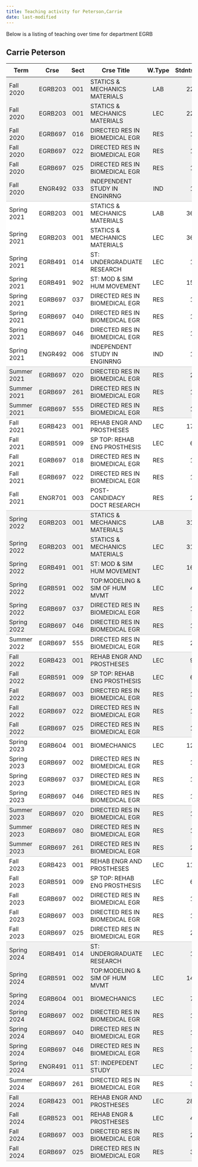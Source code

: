 ```yaml
---
title: Teaching activity for Peterson,Carrie
date: last-modified
---
```


Below is a listing of teaching over time for department EGRB


## Carrie Peterson

<style type="text/css">
#T_a1860 table {
  width: 100%;
  border-collapse: collapse;
}
#T_a1860 th {
  text-align: center;
  padding: 8px;
}
#T_a1860 td:nth-child(1) {
  padding-right: 10px;
  text-align: left;
}
#T_a1860 td:nth-child(2) {
  padding-right: 5px;
  text-align: left;
}
#T_a1860  td:nth-child(4) {
  padding-right: 5px;
  text-align: left;
}
#T_a1860 td:nth-child(3) {
  text-align: center;
}
#T_a1860  td:nth-child(5) {
  text-align: center;
}
#T_a1860 td:nth-child(6) {
  text-align: right;
}
#T_a1860  td:nth-child(7) {
  text-align: right;
}
#T_a1860_row0_col0, #T_a1860_row0_col1, #T_a1860_row0_col2, #T_a1860_row0_col3, #T_a1860_row0_col4, #T_a1860_row0_col5, #T_a1860_row0_col6, #T_a1860_row1_col0, #T_a1860_row1_col1, #T_a1860_row1_col2, #T_a1860_row1_col3, #T_a1860_row1_col4, #T_a1860_row1_col5, #T_a1860_row1_col6, #T_a1860_row2_col0, #T_a1860_row2_col1, #T_a1860_row2_col2, #T_a1860_row2_col3, #T_a1860_row2_col4, #T_a1860_row2_col5, #T_a1860_row2_col6, #T_a1860_row3_col0, #T_a1860_row3_col1, #T_a1860_row3_col2, #T_a1860_row3_col3, #T_a1860_row3_col4, #T_a1860_row3_col5, #T_a1860_row3_col6, #T_a1860_row4_col0, #T_a1860_row4_col1, #T_a1860_row4_col2, #T_a1860_row4_col3, #T_a1860_row4_col4, #T_a1860_row4_col5, #T_a1860_row4_col6, #T_a1860_row14_col0, #T_a1860_row14_col1, #T_a1860_row14_col2, #T_a1860_row14_col3, #T_a1860_row14_col4, #T_a1860_row14_col5, #T_a1860_row14_col6, #T_a1860_row15_col0, #T_a1860_row15_col1, #T_a1860_row15_col2, #T_a1860_row15_col3, #T_a1860_row15_col4, #T_a1860_row15_col5, #T_a1860_row15_col6, #T_a1860_row22_col0, #T_a1860_row22_col1, #T_a1860_row22_col2, #T_a1860_row22_col3, #T_a1860_row22_col4, #T_a1860_row22_col5, #T_a1860_row22_col6, #T_a1860_row23_col0, #T_a1860_row23_col1, #T_a1860_row23_col2, #T_a1860_row23_col3, #T_a1860_row23_col4, #T_a1860_row23_col5, #T_a1860_row23_col6, #T_a1860_row24_col0, #T_a1860_row24_col1, #T_a1860_row24_col2, #T_a1860_row24_col3, #T_a1860_row24_col4, #T_a1860_row24_col5, #T_a1860_row24_col6, #T_a1860_row25_col0, #T_a1860_row25_col1, #T_a1860_row25_col2, #T_a1860_row25_col3, #T_a1860_row25_col4, #T_a1860_row25_col5, #T_a1860_row25_col6, #T_a1860_row26_col0, #T_a1860_row26_col1, #T_a1860_row26_col2, #T_a1860_row26_col3, #T_a1860_row26_col4, #T_a1860_row26_col5, #T_a1860_row26_col6, #T_a1860_row29_col0, #T_a1860_row29_col1, #T_a1860_row29_col2, #T_a1860_row29_col3, #T_a1860_row29_col4, #T_a1860_row29_col5, #T_a1860_row29_col6, #T_a1860_row30_col0, #T_a1860_row30_col1, #T_a1860_row30_col2, #T_a1860_row30_col3, #T_a1860_row30_col4, #T_a1860_row30_col5, #T_a1860_row30_col6, #T_a1860_row31_col0, #T_a1860_row31_col1, #T_a1860_row31_col2, #T_a1860_row31_col3, #T_a1860_row31_col4, #T_a1860_row31_col5, #T_a1860_row31_col6, #T_a1860_row32_col0, #T_a1860_row32_col1, #T_a1860_row32_col2, #T_a1860_row32_col3, #T_a1860_row32_col4, #T_a1860_row32_col5, #T_a1860_row32_col6, #T_a1860_row38_col0, #T_a1860_row38_col1, #T_a1860_row38_col2, #T_a1860_row38_col3, #T_a1860_row38_col4, #T_a1860_row38_col5, #T_a1860_row38_col6, #T_a1860_row39_col0, #T_a1860_row39_col1, #T_a1860_row39_col2, #T_a1860_row39_col3, #T_a1860_row39_col4, #T_a1860_row39_col5, #T_a1860_row39_col6, #T_a1860_row46_col0, #T_a1860_row46_col1, #T_a1860_row46_col2, #T_a1860_row46_col3, #T_a1860_row46_col4, #T_a1860_row46_col5, #T_a1860_row46_col6, #T_a1860_row47_col0, #T_a1860_row47_col1, #T_a1860_row47_col2, #T_a1860_row47_col3, #T_a1860_row47_col4, #T_a1860_row47_col5, #T_a1860_row47_col6, #T_a1860_row48_col0, #T_a1860_row48_col1, #T_a1860_row48_col2, #T_a1860_row48_col3, #T_a1860_row48_col4, #T_a1860_row48_col5, #T_a1860_row48_col6, #T_a1860_row49_col0, #T_a1860_row49_col1, #T_a1860_row49_col2, #T_a1860_row49_col3, #T_a1860_row49_col4, #T_a1860_row49_col5, #T_a1860_row49_col6, #T_a1860_row50_col0, #T_a1860_row50_col1, #T_a1860_row50_col2, #T_a1860_row50_col3, #T_a1860_row50_col4, #T_a1860_row50_col5, #T_a1860_row50_col6, #T_a1860_row51_col0, #T_a1860_row51_col1, #T_a1860_row51_col2, #T_a1860_row51_col3, #T_a1860_row51_col4, #T_a1860_row51_col5, #T_a1860_row51_col6, #T_a1860_row54_col0, #T_a1860_row54_col1, #T_a1860_row54_col2, #T_a1860_row54_col3, #T_a1860_row54_col4, #T_a1860_row54_col5, #T_a1860_row54_col6, #T_a1860_row55_col0, #T_a1860_row55_col1, #T_a1860_row55_col2, #T_a1860_row55_col3, #T_a1860_row55_col4, #T_a1860_row55_col5, #T_a1860_row55_col6, #T_a1860_row56_col0, #T_a1860_row56_col1, #T_a1860_row56_col2, #T_a1860_row56_col3, #T_a1860_row56_col4, #T_a1860_row56_col5, #T_a1860_row56_col6 {
  background-color: #f0f0f0;
  border-bottom: none;
}
#T_a1860_row5_col0, #T_a1860_row5_col1, #T_a1860_row5_col2, #T_a1860_row5_col3, #T_a1860_row5_col4, #T_a1860_row5_col5, #T_a1860_row5_col6, #T_a1860_row16_col0, #T_a1860_row16_col1, #T_a1860_row16_col2, #T_a1860_row16_col3, #T_a1860_row16_col4, #T_a1860_row16_col5, #T_a1860_row16_col6, #T_a1860_row27_col0, #T_a1860_row27_col1, #T_a1860_row27_col2, #T_a1860_row27_col3, #T_a1860_row27_col4, #T_a1860_row27_col5, #T_a1860_row27_col6, #T_a1860_row33_col0, #T_a1860_row33_col1, #T_a1860_row33_col2, #T_a1860_row33_col3, #T_a1860_row33_col4, #T_a1860_row33_col5, #T_a1860_row33_col6, #T_a1860_row40_col0, #T_a1860_row40_col1, #T_a1860_row40_col2, #T_a1860_row40_col3, #T_a1860_row40_col4, #T_a1860_row40_col5, #T_a1860_row40_col6, #T_a1860_row52_col0, #T_a1860_row52_col1, #T_a1860_row52_col2, #T_a1860_row52_col3, #T_a1860_row52_col4, #T_a1860_row52_col5, #T_a1860_row52_col6, #T_a1860_row57_col0, #T_a1860_row57_col1, #T_a1860_row57_col2, #T_a1860_row57_col3, #T_a1860_row57_col4, #T_a1860_row57_col5, #T_a1860_row57_col6 {
  background-color: #f0f0f0;
  border-bottom: 1px solid #ccc;
}
#T_a1860_row6_col0, #T_a1860_row6_col1, #T_a1860_row6_col2, #T_a1860_row6_col3, #T_a1860_row6_col4, #T_a1860_row6_col5, #T_a1860_row6_col6, #T_a1860_row7_col0, #T_a1860_row7_col1, #T_a1860_row7_col2, #T_a1860_row7_col3, #T_a1860_row7_col4, #T_a1860_row7_col5, #T_a1860_row7_col6, #T_a1860_row8_col0, #T_a1860_row8_col1, #T_a1860_row8_col2, #T_a1860_row8_col3, #T_a1860_row8_col4, #T_a1860_row8_col5, #T_a1860_row8_col6, #T_a1860_row9_col0, #T_a1860_row9_col1, #T_a1860_row9_col2, #T_a1860_row9_col3, #T_a1860_row9_col4, #T_a1860_row9_col5, #T_a1860_row9_col6, #T_a1860_row10_col0, #T_a1860_row10_col1, #T_a1860_row10_col2, #T_a1860_row10_col3, #T_a1860_row10_col4, #T_a1860_row10_col5, #T_a1860_row10_col6, #T_a1860_row11_col0, #T_a1860_row11_col1, #T_a1860_row11_col2, #T_a1860_row11_col3, #T_a1860_row11_col4, #T_a1860_row11_col5, #T_a1860_row11_col6, #T_a1860_row12_col0, #T_a1860_row12_col1, #T_a1860_row12_col2, #T_a1860_row12_col3, #T_a1860_row12_col4, #T_a1860_row12_col5, #T_a1860_row12_col6, #T_a1860_row17_col0, #T_a1860_row17_col1, #T_a1860_row17_col2, #T_a1860_row17_col3, #T_a1860_row17_col4, #T_a1860_row17_col5, #T_a1860_row17_col6, #T_a1860_row18_col0, #T_a1860_row18_col1, #T_a1860_row18_col2, #T_a1860_row18_col3, #T_a1860_row18_col4, #T_a1860_row18_col5, #T_a1860_row18_col6, #T_a1860_row19_col0, #T_a1860_row19_col1, #T_a1860_row19_col2, #T_a1860_row19_col3, #T_a1860_row19_col4, #T_a1860_row19_col5, #T_a1860_row19_col6, #T_a1860_row20_col0, #T_a1860_row20_col1, #T_a1860_row20_col2, #T_a1860_row20_col3, #T_a1860_row20_col4, #T_a1860_row20_col5, #T_a1860_row20_col6, #T_a1860_row34_col0, #T_a1860_row34_col1, #T_a1860_row34_col2, #T_a1860_row34_col3, #T_a1860_row34_col4, #T_a1860_row34_col5, #T_a1860_row34_col6, #T_a1860_row35_col0, #T_a1860_row35_col1, #T_a1860_row35_col2, #T_a1860_row35_col3, #T_a1860_row35_col4, #T_a1860_row35_col5, #T_a1860_row35_col6, #T_a1860_row36_col0, #T_a1860_row36_col1, #T_a1860_row36_col2, #T_a1860_row36_col3, #T_a1860_row36_col4, #T_a1860_row36_col5, #T_a1860_row36_col6, #T_a1860_row41_col0, #T_a1860_row41_col1, #T_a1860_row41_col2, #T_a1860_row41_col3, #T_a1860_row41_col4, #T_a1860_row41_col5, #T_a1860_row41_col6, #T_a1860_row42_col0, #T_a1860_row42_col1, #T_a1860_row42_col2, #T_a1860_row42_col3, #T_a1860_row42_col4, #T_a1860_row42_col5, #T_a1860_row42_col6, #T_a1860_row43_col0, #T_a1860_row43_col1, #T_a1860_row43_col2, #T_a1860_row43_col3, #T_a1860_row43_col4, #T_a1860_row43_col5, #T_a1860_row43_col6, #T_a1860_row44_col0, #T_a1860_row44_col1, #T_a1860_row44_col2, #T_a1860_row44_col3, #T_a1860_row44_col4, #T_a1860_row44_col5, #T_a1860_row44_col6 {
  background-color: #ffffff;
  border-bottom: none;
}
#T_a1860_row13_col0, #T_a1860_row13_col1, #T_a1860_row13_col2, #T_a1860_row13_col3, #T_a1860_row13_col4, #T_a1860_row13_col5, #T_a1860_row13_col6, #T_a1860_row21_col0, #T_a1860_row21_col1, #T_a1860_row21_col2, #T_a1860_row21_col3, #T_a1860_row21_col4, #T_a1860_row21_col5, #T_a1860_row21_col6, #T_a1860_row28_col0, #T_a1860_row28_col1, #T_a1860_row28_col2, #T_a1860_row28_col3, #T_a1860_row28_col4, #T_a1860_row28_col5, #T_a1860_row28_col6, #T_a1860_row37_col0, #T_a1860_row37_col1, #T_a1860_row37_col2, #T_a1860_row37_col3, #T_a1860_row37_col4, #T_a1860_row37_col5, #T_a1860_row37_col6, #T_a1860_row45_col0, #T_a1860_row45_col1, #T_a1860_row45_col2, #T_a1860_row45_col3, #T_a1860_row45_col4, #T_a1860_row45_col5, #T_a1860_row45_col6, #T_a1860_row53_col0, #T_a1860_row53_col1, #T_a1860_row53_col2, #T_a1860_row53_col3, #T_a1860_row53_col4, #T_a1860_row53_col5, #T_a1860_row53_col6 {
  background-color: #ffffff;
  border-bottom: 1px solid #ccc;
}
</style>
<table id="T_a1860">
  <thead>
    <tr>
      <th id="T_a1860_level0_col0" class="col_heading level0 col0" >Term</th>
      <th id="T_a1860_level0_col1" class="col_heading level0 col1" >Crse</th>
      <th id="T_a1860_level0_col2" class="col_heading level0 col2" >Sect</th>
      <th id="T_a1860_level0_col3" class="col_heading level0 col3" >Crse Title</th>
      <th id="T_a1860_level0_col4" class="col_heading level0 col4" >W.Type</th>
      <th id="T_a1860_level0_col5" class="col_heading level0 col5" >Stdnts</th>
      <th id="T_a1860_level0_col6" class="col_heading level0 col6" >Hours</th>
    </tr>
  </thead>
  <tbody>
    <tr>
      <td id="T_a1860_row0_col0" class="data row0 col0" >Fall 2020</td>
      <td id="T_a1860_row0_col1" class="data row0 col1" >EGRB203</td>
      <td id="T_a1860_row0_col2" class="data row0 col2" >001</td>
      <td id="T_a1860_row0_col3" class="data row0 col3" >STATICS & MECHANICS MATERIALS</td>
      <td id="T_a1860_row0_col4" class="data row0 col4" >LAB</td>
      <td id="T_a1860_row0_col5" class="data row0 col5" >22</td>
      <td id="T_a1860_row0_col6" class="data row0 col6" >33</td>
    </tr>
    <tr>
      <td id="T_a1860_row1_col0" class="data row1 col0" >Fall 2020</td>
      <td id="T_a1860_row1_col1" class="data row1 col1" >EGRB203</td>
      <td id="T_a1860_row1_col2" class="data row1 col2" >001</td>
      <td id="T_a1860_row1_col3" class="data row1 col3" >STATICS & MECHANICS MATERIALS</td>
      <td id="T_a1860_row1_col4" class="data row1 col4" >LEC</td>
      <td id="T_a1860_row1_col5" class="data row1 col5" >22</td>
      <td id="T_a1860_row1_col6" class="data row1 col6" >33</td>
    </tr>
    <tr>
      <td id="T_a1860_row2_col0" class="data row2 col0" >Fall 2020</td>
      <td id="T_a1860_row2_col1" class="data row2 col1" >EGRB697</td>
      <td id="T_a1860_row2_col2" class="data row2 col2" >016</td>
      <td id="T_a1860_row2_col3" class="data row2 col3" >DIRECTED RES IN BIOMEDICAL EGR</td>
      <td id="T_a1860_row2_col4" class="data row2 col4" >RES</td>
      <td id="T_a1860_row2_col5" class="data row2 col5" >1</td>
      <td id="T_a1860_row2_col6" class="data row2 col6" >15</td>
    </tr>
    <tr>
      <td id="T_a1860_row3_col0" class="data row3 col0" >Fall 2020</td>
      <td id="T_a1860_row3_col1" class="data row3 col1" >EGRB697</td>
      <td id="T_a1860_row3_col2" class="data row3 col2" >022</td>
      <td id="T_a1860_row3_col3" class="data row3 col3" >DIRECTED RES IN BIOMEDICAL EGR</td>
      <td id="T_a1860_row3_col4" class="data row3 col4" >RES</td>
      <td id="T_a1860_row3_col5" class="data row3 col5" >1</td>
      <td id="T_a1860_row3_col6" class="data row3 col6" >6</td>
    </tr>
    <tr>
      <td id="T_a1860_row4_col0" class="data row4 col0" >Fall 2020</td>
      <td id="T_a1860_row4_col1" class="data row4 col1" >EGRB697</td>
      <td id="T_a1860_row4_col2" class="data row4 col2" >025</td>
      <td id="T_a1860_row4_col3" class="data row4 col3" >DIRECTED RES IN BIOMEDICAL EGR</td>
      <td id="T_a1860_row4_col4" class="data row4 col4" >RES</td>
      <td id="T_a1860_row4_col5" class="data row4 col5" >1</td>
      <td id="T_a1860_row4_col6" class="data row4 col6" >9</td>
    </tr>
    <tr>
      <td id="T_a1860_row5_col0" class="data row5 col0" >Fall 2020</td>
      <td id="T_a1860_row5_col1" class="data row5 col1" >ENGR492</td>
      <td id="T_a1860_row5_col2" class="data row5 col2" >033</td>
      <td id="T_a1860_row5_col3" class="data row5 col3" >INDEPENDENT STUDY IN ENGINRNG</td>
      <td id="T_a1860_row5_col4" class="data row5 col4" >IND</td>
      <td id="T_a1860_row5_col5" class="data row5 col5" >1</td>
      <td id="T_a1860_row5_col6" class="data row5 col6" >1</td>
    </tr>
    <tr>
      <td id="T_a1860_row6_col0" class="data row6 col0" >Spring 2021</td>
      <td id="T_a1860_row6_col1" class="data row6 col1" >EGRB203</td>
      <td id="T_a1860_row6_col2" class="data row6 col2" >001</td>
      <td id="T_a1860_row6_col3" class="data row6 col3" >STATICS & MECHANICS MATERIALS</td>
      <td id="T_a1860_row6_col4" class="data row6 col4" >LAB</td>
      <td id="T_a1860_row6_col5" class="data row6 col5" >36</td>
      <td id="T_a1860_row6_col6" class="data row6 col6" >54</td>
    </tr>
    <tr>
      <td id="T_a1860_row7_col0" class="data row7 col0" >Spring 2021</td>
      <td id="T_a1860_row7_col1" class="data row7 col1" >EGRB203</td>
      <td id="T_a1860_row7_col2" class="data row7 col2" >001</td>
      <td id="T_a1860_row7_col3" class="data row7 col3" >STATICS & MECHANICS MATERIALS</td>
      <td id="T_a1860_row7_col4" class="data row7 col4" >LEC</td>
      <td id="T_a1860_row7_col5" class="data row7 col5" >36</td>
      <td id="T_a1860_row7_col6" class="data row7 col6" >54</td>
    </tr>
    <tr>
      <td id="T_a1860_row8_col0" class="data row8 col0" >Spring 2021</td>
      <td id="T_a1860_row8_col1" class="data row8 col1" >EGRB491</td>
      <td id="T_a1860_row8_col2" class="data row8 col2" >014</td>
      <td id="T_a1860_row8_col3" class="data row8 col3" >ST: UNDERGRADUATE RESEARCH</td>
      <td id="T_a1860_row8_col4" class="data row8 col4" >LEC</td>
      <td id="T_a1860_row8_col5" class="data row8 col5" >1</td>
      <td id="T_a1860_row8_col6" class="data row8 col6" >1</td>
    </tr>
    <tr>
      <td id="T_a1860_row9_col0" class="data row9 col0" >Spring 2021</td>
      <td id="T_a1860_row9_col1" class="data row9 col1" >EGRB491</td>
      <td id="T_a1860_row9_col2" class="data row9 col2" >902</td>
      <td id="T_a1860_row9_col3" class="data row9 col3" >ST: MOD & SIM HUM MOVEMENT</td>
      <td id="T_a1860_row9_col4" class="data row9 col4" >LEC</td>
      <td id="T_a1860_row9_col5" class="data row9 col5" >15</td>
      <td id="T_a1860_row9_col6" class="data row9 col6" >45</td>
    </tr>
    <tr>
      <td id="T_a1860_row10_col0" class="data row10 col0" >Spring 2021</td>
      <td id="T_a1860_row10_col1" class="data row10 col1" >EGRB697</td>
      <td id="T_a1860_row10_col2" class="data row10 col2" >037</td>
      <td id="T_a1860_row10_col3" class="data row10 col3" >DIRECTED RES IN BIOMEDICAL EGR</td>
      <td id="T_a1860_row10_col4" class="data row10 col4" >RES</td>
      <td id="T_a1860_row10_col5" class="data row10 col5" >1</td>
      <td id="T_a1860_row10_col6" class="data row10 col6" >6</td>
    </tr>
    <tr>
      <td id="T_a1860_row11_col0" class="data row11 col0" >Spring 2021</td>
      <td id="T_a1860_row11_col1" class="data row11 col1" >EGRB697</td>
      <td id="T_a1860_row11_col2" class="data row11 col2" >040</td>
      <td id="T_a1860_row11_col3" class="data row11 col3" >DIRECTED RES IN BIOMEDICAL EGR</td>
      <td id="T_a1860_row11_col4" class="data row11 col4" >RES</td>
      <td id="T_a1860_row11_col5" class="data row11 col5" >1</td>
      <td id="T_a1860_row11_col6" class="data row11 col6" >9</td>
    </tr>
    <tr>
      <td id="T_a1860_row12_col0" class="data row12 col0" >Spring 2021</td>
      <td id="T_a1860_row12_col1" class="data row12 col1" >EGRB697</td>
      <td id="T_a1860_row12_col2" class="data row12 col2" >046</td>
      <td id="T_a1860_row12_col3" class="data row12 col3" >DIRECTED RES IN BIOMEDICAL EGR</td>
      <td id="T_a1860_row12_col4" class="data row12 col4" >RES</td>
      <td id="T_a1860_row12_col5" class="data row12 col5" >1</td>
      <td id="T_a1860_row12_col6" class="data row12 col6" >15</td>
    </tr>
    <tr>
      <td id="T_a1860_row13_col0" class="data row13 col0" >Spring 2021</td>
      <td id="T_a1860_row13_col1" class="data row13 col1" >ENGR492</td>
      <td id="T_a1860_row13_col2" class="data row13 col2" >006</td>
      <td id="T_a1860_row13_col3" class="data row13 col3" >INDEPENDENT STUDY IN ENGINRNG</td>
      <td id="T_a1860_row13_col4" class="data row13 col4" >IND</td>
      <td id="T_a1860_row13_col5" class="data row13 col5" >1</td>
      <td id="T_a1860_row13_col6" class="data row13 col6" >3</td>
    </tr>
    <tr>
      <td id="T_a1860_row14_col0" class="data row14 col0" >Summer 2021</td>
      <td id="T_a1860_row14_col1" class="data row14 col1" >EGRB697</td>
      <td id="T_a1860_row14_col2" class="data row14 col2" >020</td>
      <td id="T_a1860_row14_col3" class="data row14 col3" >DIRECTED RES IN BIOMEDICAL EGR</td>
      <td id="T_a1860_row14_col4" class="data row14 col4" >RES</td>
      <td id="T_a1860_row14_col5" class="data row14 col5" >2</td>
      <td id="T_a1860_row14_col6" class="data row14 col6" >2</td>
    </tr>
    <tr>
      <td id="T_a1860_row15_col0" class="data row15 col0" >Summer 2021</td>
      <td id="T_a1860_row15_col1" class="data row15 col1" >EGRB697</td>
      <td id="T_a1860_row15_col2" class="data row15 col2" >261</td>
      <td id="T_a1860_row15_col3" class="data row15 col3" >DIRECTED RES IN BIOMEDICAL EGR</td>
      <td id="T_a1860_row15_col4" class="data row15 col4" >RES</td>
      <td id="T_a1860_row15_col5" class="data row15 col5" >1</td>
      <td id="T_a1860_row15_col6" class="data row15 col6" >3</td>
    </tr>
    <tr>
      <td id="T_a1860_row16_col0" class="data row16 col0" >Summer 2021</td>
      <td id="T_a1860_row16_col1" class="data row16 col1" >EGRB697</td>
      <td id="T_a1860_row16_col2" class="data row16 col2" >555</td>
      <td id="T_a1860_row16_col3" class="data row16 col3" >DIRECTED RES IN BIOMEDICAL EGR</td>
      <td id="T_a1860_row16_col4" class="data row16 col4" >RES</td>
      <td id="T_a1860_row16_col5" class="data row16 col5" >1</td>
      <td id="T_a1860_row16_col6" class="data row16 col6" >3</td>
    </tr>
    <tr>
      <td id="T_a1860_row17_col0" class="data row17 col0" >Fall 2021</td>
      <td id="T_a1860_row17_col1" class="data row17 col1" >EGRB423</td>
      <td id="T_a1860_row17_col2" class="data row17 col2" >001</td>
      <td id="T_a1860_row17_col3" class="data row17 col3" >REHAB ENGR AND PROSTHESES</td>
      <td id="T_a1860_row17_col4" class="data row17 col4" >LEC</td>
      <td id="T_a1860_row17_col5" class="data row17 col5" >17</td>
      <td id="T_a1860_row17_col6" class="data row17 col6" >51</td>
    </tr>
    <tr>
      <td id="T_a1860_row18_col0" class="data row18 col0" >Fall 2021</td>
      <td id="T_a1860_row18_col1" class="data row18 col1" >EGRB591</td>
      <td id="T_a1860_row18_col2" class="data row18 col2" >009</td>
      <td id="T_a1860_row18_col3" class="data row18 col3" >SP TOP: REHAB ENG PROSTHESIS</td>
      <td id="T_a1860_row18_col4" class="data row18 col4" >LEC</td>
      <td id="T_a1860_row18_col5" class="data row18 col5" >6</td>
      <td id="T_a1860_row18_col6" class="data row18 col6" >18</td>
    </tr>
    <tr>
      <td id="T_a1860_row19_col0" class="data row19 col0" >Fall 2021</td>
      <td id="T_a1860_row19_col1" class="data row19 col1" >EGRB697</td>
      <td id="T_a1860_row19_col2" class="data row19 col2" >018</td>
      <td id="T_a1860_row19_col3" class="data row19 col3" >DIRECTED RES IN BIOMEDICAL EGR</td>
      <td id="T_a1860_row19_col4" class="data row19 col4" >RES</td>
      <td id="T_a1860_row19_col5" class="data row19 col5" >1</td>
      <td id="T_a1860_row19_col6" class="data row19 col6" >2</td>
    </tr>
    <tr>
      <td id="T_a1860_row20_col0" class="data row20 col0" >Fall 2021</td>
      <td id="T_a1860_row20_col1" class="data row20 col1" >EGRB697</td>
      <td id="T_a1860_row20_col2" class="data row20 col2" >022</td>
      <td id="T_a1860_row20_col3" class="data row20 col3" >DIRECTED RES IN BIOMEDICAL EGR</td>
      <td id="T_a1860_row20_col4" class="data row20 col4" >RES</td>
      <td id="T_a1860_row20_col5" class="data row20 col5" >1</td>
      <td id="T_a1860_row20_col6" class="data row20 col6" >6</td>
    </tr>
    <tr>
      <td id="T_a1860_row21_col0" class="data row21 col0" >Fall 2021</td>
      <td id="T_a1860_row21_col1" class="data row21 col1" >ENGR701</td>
      <td id="T_a1860_row21_col2" class="data row21 col2" >003</td>
      <td id="T_a1860_row21_col3" class="data row21 col3" >POST-CANDIDACY DOCT RESEARCH</td>
      <td id="T_a1860_row21_col4" class="data row21 col4" >RES</td>
      <td id="T_a1860_row21_col5" class="data row21 col5" >2</td>
      <td id="T_a1860_row21_col6" class="data row21 col6" >18</td>
    </tr>
    <tr>
      <td id="T_a1860_row22_col0" class="data row22 col0" >Spring 2022</td>
      <td id="T_a1860_row22_col1" class="data row22 col1" >EGRB203</td>
      <td id="T_a1860_row22_col2" class="data row22 col2" >001</td>
      <td id="T_a1860_row22_col3" class="data row22 col3" >STATICS & MECHANICS MATERIALS</td>
      <td id="T_a1860_row22_col4" class="data row22 col4" >LAB</td>
      <td id="T_a1860_row22_col5" class="data row22 col5" >31</td>
      <td id="T_a1860_row22_col6" class="data row22 col6" >46</td>
    </tr>
    <tr>
      <td id="T_a1860_row23_col0" class="data row23 col0" >Spring 2022</td>
      <td id="T_a1860_row23_col1" class="data row23 col1" >EGRB203</td>
      <td id="T_a1860_row23_col2" class="data row23 col2" >001</td>
      <td id="T_a1860_row23_col3" class="data row23 col3" >STATICS & MECHANICS MATERIALS</td>
      <td id="T_a1860_row23_col4" class="data row23 col4" >LEC</td>
      <td id="T_a1860_row23_col5" class="data row23 col5" >31</td>
      <td id="T_a1860_row23_col6" class="data row23 col6" >46</td>
    </tr>
    <tr>
      <td id="T_a1860_row24_col0" class="data row24 col0" >Spring 2022</td>
      <td id="T_a1860_row24_col1" class="data row24 col1" >EGRB491</td>
      <td id="T_a1860_row24_col2" class="data row24 col2" >001</td>
      <td id="T_a1860_row24_col3" class="data row24 col3" >ST: MOD & SIM HUM MOVEMENT</td>
      <td id="T_a1860_row24_col4" class="data row24 col4" >LEC</td>
      <td id="T_a1860_row24_col5" class="data row24 col5" >16</td>
      <td id="T_a1860_row24_col6" class="data row24 col6" >48</td>
    </tr>
    <tr>
      <td id="T_a1860_row25_col0" class="data row25 col0" >Spring 2022</td>
      <td id="T_a1860_row25_col1" class="data row25 col1" >EGRB591</td>
      <td id="T_a1860_row25_col2" class="data row25 col2" >002</td>
      <td id="T_a1860_row25_col3" class="data row25 col3" >TOP:MODELING & SIM OF HUM MVMT</td>
      <td id="T_a1860_row25_col4" class="data row25 col4" >LEC</td>
      <td id="T_a1860_row25_col5" class="data row25 col5" >4</td>
      <td id="T_a1860_row25_col6" class="data row25 col6" >12</td>
    </tr>
    <tr>
      <td id="T_a1860_row26_col0" class="data row26 col0" >Spring 2022</td>
      <td id="T_a1860_row26_col1" class="data row26 col1" >EGRB697</td>
      <td id="T_a1860_row26_col2" class="data row26 col2" >037</td>
      <td id="T_a1860_row26_col3" class="data row26 col3" >DIRECTED RES IN BIOMEDICAL EGR</td>
      <td id="T_a1860_row26_col4" class="data row26 col4" >RES</td>
      <td id="T_a1860_row26_col5" class="data row26 col5" >1</td>
      <td id="T_a1860_row26_col6" class="data row26 col6" >6</td>
    </tr>
    <tr>
      <td id="T_a1860_row27_col0" class="data row27 col0" >Spring 2022</td>
      <td id="T_a1860_row27_col1" class="data row27 col1" >EGRB697</td>
      <td id="T_a1860_row27_col2" class="data row27 col2" >046</td>
      <td id="T_a1860_row27_col3" class="data row27 col3" >DIRECTED RES IN BIOMEDICAL EGR</td>
      <td id="T_a1860_row27_col4" class="data row27 col4" >RES</td>
      <td id="T_a1860_row27_col5" class="data row27 col5" >1</td>
      <td id="T_a1860_row27_col6" class="data row27 col6" >15</td>
    </tr>
    <tr>
      <td id="T_a1860_row28_col0" class="data row28 col0" >Summer 2022</td>
      <td id="T_a1860_row28_col1" class="data row28 col1" >EGRB697</td>
      <td id="T_a1860_row28_col2" class="data row28 col2" >555</td>
      <td id="T_a1860_row28_col3" class="data row28 col3" >DIRECTED RES IN BIOMEDICAL EGR</td>
      <td id="T_a1860_row28_col4" class="data row28 col4" >RES</td>
      <td id="T_a1860_row28_col5" class="data row28 col5" >2</td>
      <td id="T_a1860_row28_col6" class="data row28 col6" >6</td>
    </tr>
    <tr>
      <td id="T_a1860_row29_col0" class="data row29 col0" >Fall 2022</td>
      <td id="T_a1860_row29_col1" class="data row29 col1" >EGRB423</td>
      <td id="T_a1860_row29_col2" class="data row29 col2" >001</td>
      <td id="T_a1860_row29_col3" class="data row29 col3" >REHAB ENGR AND PROSTHESES</td>
      <td id="T_a1860_row29_col4" class="data row29 col4" >LEC</td>
      <td id="T_a1860_row29_col5" class="data row29 col5" >9</td>
      <td id="T_a1860_row29_col6" class="data row29 col6" >27</td>
    </tr>
    <tr>
      <td id="T_a1860_row30_col0" class="data row30 col0" >Fall 2022</td>
      <td id="T_a1860_row30_col1" class="data row30 col1" >EGRB591</td>
      <td id="T_a1860_row30_col2" class="data row30 col2" >009</td>
      <td id="T_a1860_row30_col3" class="data row30 col3" >SP TOP: REHAB ENG PROSTHESIS</td>
      <td id="T_a1860_row30_col4" class="data row30 col4" >LEC</td>
      <td id="T_a1860_row30_col5" class="data row30 col5" >6</td>
      <td id="T_a1860_row30_col6" class="data row30 col6" >18</td>
    </tr>
    <tr>
      <td id="T_a1860_row31_col0" class="data row31 col0" >Fall 2022</td>
      <td id="T_a1860_row31_col1" class="data row31 col1" >EGRB697</td>
      <td id="T_a1860_row31_col2" class="data row31 col2" >003</td>
      <td id="T_a1860_row31_col3" class="data row31 col3" >DIRECTED RES IN BIOMEDICAL EGR</td>
      <td id="T_a1860_row31_col4" class="data row31 col4" >RES</td>
      <td id="T_a1860_row31_col5" class="data row31 col5" >1</td>
      <td id="T_a1860_row31_col6" class="data row31 col6" >3</td>
    </tr>
    <tr>
      <td id="T_a1860_row32_col0" class="data row32 col0" >Fall 2022</td>
      <td id="T_a1860_row32_col1" class="data row32 col1" >EGRB697</td>
      <td id="T_a1860_row32_col2" class="data row32 col2" >022</td>
      <td id="T_a1860_row32_col3" class="data row32 col3" >DIRECTED RES IN BIOMEDICAL EGR</td>
      <td id="T_a1860_row32_col4" class="data row32 col4" >RES</td>
      <td id="T_a1860_row32_col5" class="data row32 col5" >1</td>
      <td id="T_a1860_row32_col6" class="data row32 col6" >6</td>
    </tr>
    <tr>
      <td id="T_a1860_row33_col0" class="data row33 col0" >Fall 2022</td>
      <td id="T_a1860_row33_col1" class="data row33 col1" >EGRB697</td>
      <td id="T_a1860_row33_col2" class="data row33 col2" >025</td>
      <td id="T_a1860_row33_col3" class="data row33 col3" >DIRECTED RES IN BIOMEDICAL EGR</td>
      <td id="T_a1860_row33_col4" class="data row33 col4" >RES</td>
      <td id="T_a1860_row33_col5" class="data row33 col5" >1</td>
      <td id="T_a1860_row33_col6" class="data row33 col6" >9</td>
    </tr>
    <tr>
      <td id="T_a1860_row34_col0" class="data row34 col0" >Spring 2023</td>
      <td id="T_a1860_row34_col1" class="data row34 col1" >EGRB604</td>
      <td id="T_a1860_row34_col2" class="data row34 col2" >001</td>
      <td id="T_a1860_row34_col3" class="data row34 col3" >BIOMECHANICS</td>
      <td id="T_a1860_row34_col4" class="data row34 col4" >LEC</td>
      <td id="T_a1860_row34_col5" class="data row34 col5" >12</td>
      <td id="T_a1860_row34_col6" class="data row34 col6" >36</td>
    </tr>
    <tr>
      <td id="T_a1860_row35_col0" class="data row35 col0" >Spring 2023</td>
      <td id="T_a1860_row35_col1" class="data row35 col1" >EGRB697</td>
      <td id="T_a1860_row35_col2" class="data row35 col2" >002</td>
      <td id="T_a1860_row35_col3" class="data row35 col3" >DIRECTED RES IN BIOMEDICAL EGR</td>
      <td id="T_a1860_row35_col4" class="data row35 col4" >RES</td>
      <td id="T_a1860_row35_col5" class="data row35 col5" >1</td>
      <td id="T_a1860_row35_col6" class="data row35 col6" >4</td>
    </tr>
    <tr>
      <td id="T_a1860_row36_col0" class="data row36 col0" >Spring 2023</td>
      <td id="T_a1860_row36_col1" class="data row36 col1" >EGRB697</td>
      <td id="T_a1860_row36_col2" class="data row36 col2" >037</td>
      <td id="T_a1860_row36_col3" class="data row36 col3" >DIRECTED RES IN BIOMEDICAL EGR</td>
      <td id="T_a1860_row36_col4" class="data row36 col4" >RES</td>
      <td id="T_a1860_row36_col5" class="data row36 col5" >1</td>
      <td id="T_a1860_row36_col6" class="data row36 col6" >6</td>
    </tr>
    <tr>
      <td id="T_a1860_row37_col0" class="data row37 col0" >Spring 2023</td>
      <td id="T_a1860_row37_col1" class="data row37 col1" >EGRB697</td>
      <td id="T_a1860_row37_col2" class="data row37 col2" >046</td>
      <td id="T_a1860_row37_col3" class="data row37 col3" >DIRECTED RES IN BIOMEDICAL EGR</td>
      <td id="T_a1860_row37_col4" class="data row37 col4" >RES</td>
      <td id="T_a1860_row37_col5" class="data row37 col5" >1</td>
      <td id="T_a1860_row37_col6" class="data row37 col6" >15</td>
    </tr>
    <tr>
      <td id="T_a1860_row38_col0" class="data row38 col0" >Summer 2023</td>
      <td id="T_a1860_row38_col1" class="data row38 col1" >EGRB697</td>
      <td id="T_a1860_row38_col2" class="data row38 col2" >020</td>
      <td id="T_a1860_row38_col3" class="data row38 col3" >DIRECTED RES IN BIOMEDICAL EGR</td>
      <td id="T_a1860_row38_col4" class="data row38 col4" >RES</td>
      <td id="T_a1860_row38_col5" class="data row38 col5" >1</td>
      <td id="T_a1860_row38_col6" class="data row38 col6" >1</td>
    </tr>
    <tr>
      <td id="T_a1860_row39_col0" class="data row39 col0" >Summer 2023</td>
      <td id="T_a1860_row39_col1" class="data row39 col1" >EGRB697</td>
      <td id="T_a1860_row39_col2" class="data row39 col2" >080</td>
      <td id="T_a1860_row39_col3" class="data row39 col3" >DIRECTED RES IN BIOMEDICAL EGR</td>
      <td id="T_a1860_row39_col4" class="data row39 col4" >RES</td>
      <td id="T_a1860_row39_col5" class="data row39 col5" >1</td>
      <td id="T_a1860_row39_col6" class="data row39 col6" >9</td>
    </tr>
    <tr>
      <td id="T_a1860_row40_col0" class="data row40 col0" >Summer 2023</td>
      <td id="T_a1860_row40_col1" class="data row40 col1" >EGRB697</td>
      <td id="T_a1860_row40_col2" class="data row40 col2" >261</td>
      <td id="T_a1860_row40_col3" class="data row40 col3" >DIRECTED RES IN BIOMEDICAL EGR</td>
      <td id="T_a1860_row40_col4" class="data row40 col4" >RES</td>
      <td id="T_a1860_row40_col5" class="data row40 col5" >2</td>
      <td id="T_a1860_row40_col6" class="data row40 col6" >6</td>
    </tr>
    <tr>
      <td id="T_a1860_row41_col0" class="data row41 col0" >Fall 2023</td>
      <td id="T_a1860_row41_col1" class="data row41 col1" >EGRB423</td>
      <td id="T_a1860_row41_col2" class="data row41 col2" >001</td>
      <td id="T_a1860_row41_col3" class="data row41 col3" >REHAB ENGR AND PROSTHESES</td>
      <td id="T_a1860_row41_col4" class="data row41 col4" >LEC</td>
      <td id="T_a1860_row41_col5" class="data row41 col5" >11</td>
      <td id="T_a1860_row41_col6" class="data row41 col6" >33</td>
    </tr>
    <tr>
      <td id="T_a1860_row42_col0" class="data row42 col0" >Fall 2023</td>
      <td id="T_a1860_row42_col1" class="data row42 col1" >EGRB591</td>
      <td id="T_a1860_row42_col2" class="data row42 col2" >009</td>
      <td id="T_a1860_row42_col3" class="data row42 col3" >SP TOP: REHAB ENG PROSTHESIS</td>
      <td id="T_a1860_row42_col4" class="data row42 col4" >LEC</td>
      <td id="T_a1860_row42_col5" class="data row42 col5" >6</td>
      <td id="T_a1860_row42_col6" class="data row42 col6" >18</td>
    </tr>
    <tr>
      <td id="T_a1860_row43_col0" class="data row43 col0" >Fall 2023</td>
      <td id="T_a1860_row43_col1" class="data row43 col1" >EGRB697</td>
      <td id="T_a1860_row43_col2" class="data row43 col2" >002</td>
      <td id="T_a1860_row43_col3" class="data row43 col3" >DIRECTED RES IN BIOMEDICAL EGR</td>
      <td id="T_a1860_row43_col4" class="data row43 col4" >RES</td>
      <td id="T_a1860_row43_col5" class="data row43 col5" >1</td>
      <td id="T_a1860_row43_col6" class="data row43 col6" >1</td>
    </tr>
    <tr>
      <td id="T_a1860_row44_col0" class="data row44 col0" >Fall 2023</td>
      <td id="T_a1860_row44_col1" class="data row44 col1" >EGRB697</td>
      <td id="T_a1860_row44_col2" class="data row44 col2" >003</td>
      <td id="T_a1860_row44_col3" class="data row44 col3" >DIRECTED RES IN BIOMEDICAL EGR</td>
      <td id="T_a1860_row44_col4" class="data row44 col4" >RES</td>
      <td id="T_a1860_row44_col5" class="data row44 col5" >1</td>
      <td id="T_a1860_row44_col6" class="data row44 col6" >3</td>
    </tr>
    <tr>
      <td id="T_a1860_row45_col0" class="data row45 col0" >Fall 2023</td>
      <td id="T_a1860_row45_col1" class="data row45 col1" >EGRB697</td>
      <td id="T_a1860_row45_col2" class="data row45 col2" >025</td>
      <td id="T_a1860_row45_col3" class="data row45 col3" >DIRECTED RES IN BIOMEDICAL EGR</td>
      <td id="T_a1860_row45_col4" class="data row45 col4" >RES</td>
      <td id="T_a1860_row45_col5" class="data row45 col5" >2</td>
      <td id="T_a1860_row45_col6" class="data row45 col6" >18</td>
    </tr>
    <tr>
      <td id="T_a1860_row46_col0" class="data row46 col0" >Spring 2024</td>
      <td id="T_a1860_row46_col1" class="data row46 col1" >EGRB491</td>
      <td id="T_a1860_row46_col2" class="data row46 col2" >014</td>
      <td id="T_a1860_row46_col3" class="data row46 col3" >ST: UNDERGRADUATE RESEARCH</td>
      <td id="T_a1860_row46_col4" class="data row46 col4" >LEC</td>
      <td id="T_a1860_row46_col5" class="data row46 col5" >1</td>
      <td id="T_a1860_row46_col6" class="data row46 col6" >3</td>
    </tr>
    <tr>
      <td id="T_a1860_row47_col0" class="data row47 col0" >Spring 2024</td>
      <td id="T_a1860_row47_col1" class="data row47 col1" >EGRB591</td>
      <td id="T_a1860_row47_col2" class="data row47 col2" >002</td>
      <td id="T_a1860_row47_col3" class="data row47 col3" >TOP:MODELING & SIM OF HUM MVMT</td>
      <td id="T_a1860_row47_col4" class="data row47 col4" >LEC</td>
      <td id="T_a1860_row47_col5" class="data row47 col5" >14</td>
      <td id="T_a1860_row47_col6" class="data row47 col6" >42</td>
    </tr>
    <tr>
      <td id="T_a1860_row48_col0" class="data row48 col0" >Spring 2024</td>
      <td id="T_a1860_row48_col1" class="data row48 col1" >EGRB604</td>
      <td id="T_a1860_row48_col2" class="data row48 col2" >001</td>
      <td id="T_a1860_row48_col3" class="data row48 col3" >BIOMECHANICS</td>
      <td id="T_a1860_row48_col4" class="data row48 col4" >LEC</td>
      <td id="T_a1860_row48_col5" class="data row48 col5" >7</td>
      <td id="T_a1860_row48_col6" class="data row48 col6" >21</td>
    </tr>
    <tr>
      <td id="T_a1860_row49_col0" class="data row49 col0" >Spring 2024</td>
      <td id="T_a1860_row49_col1" class="data row49 col1" >EGRB697</td>
      <td id="T_a1860_row49_col2" class="data row49 col2" >002</td>
      <td id="T_a1860_row49_col3" class="data row49 col3" >DIRECTED RES IN BIOMEDICAL EGR</td>
      <td id="T_a1860_row49_col4" class="data row49 col4" >RES</td>
      <td id="T_a1860_row49_col5" class="data row49 col5" >1</td>
      <td id="T_a1860_row49_col6" class="data row49 col6" >4</td>
    </tr>
    <tr>
      <td id="T_a1860_row50_col0" class="data row50 col0" >Spring 2024</td>
      <td id="T_a1860_row50_col1" class="data row50 col1" >EGRB697</td>
      <td id="T_a1860_row50_col2" class="data row50 col2" >040</td>
      <td id="T_a1860_row50_col3" class="data row50 col3" >DIRECTED RES IN BIOMEDICAL EGR</td>
      <td id="T_a1860_row50_col4" class="data row50 col4" >RES</td>
      <td id="T_a1860_row50_col5" class="data row50 col5" >1</td>
      <td id="T_a1860_row50_col6" class="data row50 col6" >9</td>
    </tr>
    <tr>
      <td id="T_a1860_row51_col0" class="data row51 col0" >Spring 2024</td>
      <td id="T_a1860_row51_col1" class="data row51 col1" >EGRB697</td>
      <td id="T_a1860_row51_col2" class="data row51 col2" >046</td>
      <td id="T_a1860_row51_col3" class="data row51 col3" >DIRECTED RES IN BIOMEDICAL EGR</td>
      <td id="T_a1860_row51_col4" class="data row51 col4" >RES</td>
      <td id="T_a1860_row51_col5" class="data row51 col5" >1</td>
      <td id="T_a1860_row51_col6" class="data row51 col6" >15</td>
    </tr>
    <tr>
      <td id="T_a1860_row52_col0" class="data row52 col0" >Spring 2024</td>
      <td id="T_a1860_row52_col1" class="data row52 col1" >ENGR491</td>
      <td id="T_a1860_row52_col2" class="data row52 col2" >011</td>
      <td id="T_a1860_row52_col3" class="data row52 col3" >ST: INDEPEDENT STUDY</td>
      <td id="T_a1860_row52_col4" class="data row52 col4" >LEC</td>
      <td id="T_a1860_row52_col5" class="data row52 col5" >1</td>
      <td id="T_a1860_row52_col6" class="data row52 col6" >2</td>
    </tr>
    <tr>
      <td id="T_a1860_row53_col0" class="data row53 col0" >Summer 2024</td>
      <td id="T_a1860_row53_col1" class="data row53 col1" >EGRB697</td>
      <td id="T_a1860_row53_col2" class="data row53 col2" >261</td>
      <td id="T_a1860_row53_col3" class="data row53 col3" >DIRECTED RES IN BIOMEDICAL EGR</td>
      <td id="T_a1860_row53_col4" class="data row53 col4" >RES</td>
      <td id="T_a1860_row53_col5" class="data row53 col5" >3</td>
      <td id="T_a1860_row53_col6" class="data row53 col6" >9</td>
    </tr>
    <tr>
      <td id="T_a1860_row54_col0" class="data row54 col0" >Fall 2024</td>
      <td id="T_a1860_row54_col1" class="data row54 col1" >EGRB423</td>
      <td id="T_a1860_row54_col2" class="data row54 col2" >001</td>
      <td id="T_a1860_row54_col3" class="data row54 col3" >REHAB ENGR AND PROSTHESES</td>
      <td id="T_a1860_row54_col4" class="data row54 col4" >LEC</td>
      <td id="T_a1860_row54_col5" class="data row54 col5" >28</td>
      <td id="T_a1860_row54_col6" class="data row54 col6" >84</td>
    </tr>
    <tr>
      <td id="T_a1860_row55_col0" class="data row55 col0" >Fall 2024</td>
      <td id="T_a1860_row55_col1" class="data row55 col1" >EGRB523</td>
      <td id="T_a1860_row55_col2" class="data row55 col2" >001</td>
      <td id="T_a1860_row55_col3" class="data row55 col3" >REHAB ENGR & PROSTHESES</td>
      <td id="T_a1860_row55_col4" class="data row55 col4" >LEC</td>
      <td id="T_a1860_row55_col5" class="data row55 col5" >4</td>
      <td id="T_a1860_row55_col6" class="data row55 col6" >12</td>
    </tr>
    <tr>
      <td id="T_a1860_row56_col0" class="data row56 col0" >Fall 2024</td>
      <td id="T_a1860_row56_col1" class="data row56 col1" >EGRB697</td>
      <td id="T_a1860_row56_col2" class="data row56 col2" >003</td>
      <td id="T_a1860_row56_col3" class="data row56 col3" >DIRECTED RES IN BIOMEDICAL EGR</td>
      <td id="T_a1860_row56_col4" class="data row56 col4" >RES</td>
      <td id="T_a1860_row56_col5" class="data row56 col5" >2</td>
      <td id="T_a1860_row56_col6" class="data row56 col6" >6</td>
    </tr>
    <tr>
      <td id="T_a1860_row57_col0" class="data row57 col0" >Fall 2024</td>
      <td id="T_a1860_row57_col1" class="data row57 col1" >EGRB697</td>
      <td id="T_a1860_row57_col2" class="data row57 col2" >025</td>
      <td id="T_a1860_row57_col3" class="data row57 col3" >DIRECTED RES IN BIOMEDICAL EGR</td>
      <td id="T_a1860_row57_col4" class="data row57 col4" >RES</td>
      <td id="T_a1860_row57_col5" class="data row57 col5" >3</td>
      <td id="T_a1860_row57_col6" class="data row57 col6" >27</td>
    </tr>
  </tbody>
</table>



